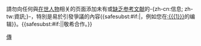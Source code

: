 {{{icon|[[File:Information orange.svg|25px]] }}}請勿向任何與[[WP:生者傳記|在世人物]]相关的页面添加未有或[[WP:可靠來源|缺乏参考文献]]的-{zh-cn:信息; zh-tw:資訊;}-，特別是易於引發爭議的內容{{<includeonly>safesubst:</includeonly>#if:{{{1|}}}|，例如您在[[:{{{1}}}]]的编辑}}。{{<includeonly>safesubst:</includeonly>#if:{{{2|}}}|{{{2}}}|敬希合作。}}<!-- Template:uw-biog2 --><noinclude>

{{Templatesnotice|s1=uw-blp2|series = uw-biog|max = 5}}
[[Category:用戶警告模板|傳]]
</noinclude>